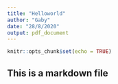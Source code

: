 ---
title: "Helloworld"
author: "Gaby"
date: "28/8/2020"
output: pdf_document
---

```{r setup, include=FALSE}
knitr::opts_chunk$set(echo = TRUE)
```

## This is a markdown file